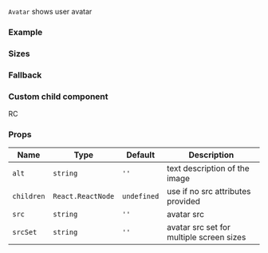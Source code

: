 
`Avatar` shows user avatar

### Example

<Playground>
  <Avatar src="https://image.flaticon.com/icons/png/512/168/168726.png" />
</Playground>

### Sizes

<Playground>
  <block.N>
    <Avatar src="https://image.flaticon.com/icons/png/512/168/168726.png" />
  </block.N>
  <block.S>
    <Avatar src="https://image.flaticon.com/icons/png/512/168/168726.png" />
  </block.S>
  <block.M>
    <Avatar src="https://image.flaticon.com/icons/png/512/168/168726.png" />
  </block.M>
  <block.L>
    <Avatar src="https://image.flaticon.com/icons/png/512/168/168726.png" />
  </block.L>
  <block.XL>
    <Avatar src="https://image.flaticon.com/icons/png/512/168/168726.png" />
  </block.XL>
  <block.H>
    <Avatar src="https://image.flaticon.com/icons/png/512/168/168726.png" />
  </block.H>
</Playground>

### Fallback

<Playground>
  <Avatar src="http://broken.url/image" />
</Playground>

### Custom child component

<Playground>
  <Avatar>
    <div
      style={{
        display: 'flex',
        justifyContent: 'center',
        alignItems: 'center',
        backgroundColor: 'black',
        color: 'white',
        fontSize: '20px',
      }}
    >
      RC
    </div>
  </Avatar>
</Playground>

### Props

| Name       | Type              | Default     | Description                              |
| ---------- | ----------------- | ----------- | ---------------------------------------- |
| `alt`      | `string`          | `''`        | text description of the image            |
| `children` | `React.ReactNode` | `undefined` | use if no src attributes provided        |
| `src`      | `string`          | `''`        | avatar src                               |
| `srcSet`   | `string`          | `''`        | avatar src set for multiple screen sizes |
